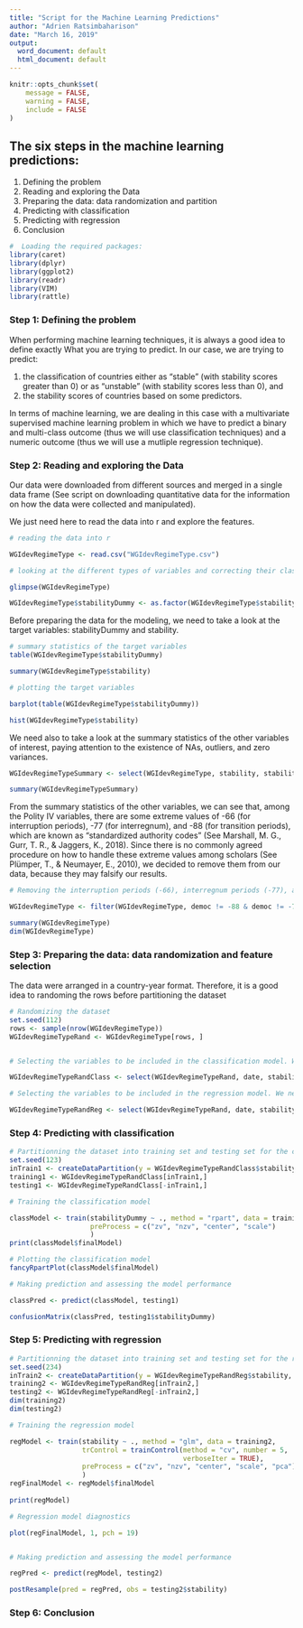 ```yaml
---
title: "Script for the Machine Learning Predictions"
author: "Adrien Ratsimbaharison"
date: "March 16, 2019"
output:
  word_document: default
  html_document: default
---
```


```r
knitr::opts_chunk$set(
	message = FALSE,
	warning = FALSE,
	include = FALSE
)
```

## The six steps in the machine learning predictions:

1) Defining the problem 
2) Reading and exploring the Data 
3) Preparing the data: data randomization and partition
4) Predicting with classification
5) Predicting with regression
6) Conclusion

```r
#  Loading the required packages:
library(caret)
library(dplyr)
library(ggplot2)
library(readr)
library(VIM)
library(rattle)

```


### Step 1: Defining the problem

When performing machine learning techniques, it is always a good idea to define exactly What you are trying to predict. In our case, we are trying to predict:

1) the classification of countries either as "stable" (with stability scores greater than 0) or as "unstable" (with stability scores less than 0), and
2) the stability scores of countries based on some predictors.
  
In terms of machine learning, we are dealing in this case with a multivariate supervised machine learning problem in which we have to predict a binary and multi-class outcome (thus we will use classification techniques) and a numeric outcome (thus we will use a mutliple regression technique).  


### Step 2: Reading and exploring the Data

Our data were downloaded from different sources and merged in a single data frame (See script on downloading quantitative data for the information on how the data were collected and manipulated).

We just need here to read the data into r and explore the features.

```r

# reading the data into r

WGIdevRegimeType <- read.csv("WGIdevRegimeType.csv")

# looking at the different types of variables and correcting their classes

glimpse(WGIdevRegimeType)

WGIdevRegimeType$stabilityDummy <- as.factor(WGIdevRegimeType$stabilityDummy)

```

Before preparing the data for the modeling, we need to take a look at the target variables: stabilityDummy and stability.

```r
# summary statistics of the target variables
table(WGIdevRegimeType$stabilityDummy)

summary(WGIdevRegimeType$stability)

# plotting the target variables

barplot(table(WGIdevRegimeType$stabilityDummy))

hist(WGIdevRegimeType$stability)

```

We need also to take a look at the summary statistics of the other variables of interest, paying attention to the existence of NAs, outliers, and zero variances.

```r

WGIdevRegimeTypeSummary <- select(WGIdevRegimeType, stability, stabilityDummy, stabilityCategory, corruptionControl, governmentEffectiveness, regulatoryQuality, ruleOfLaw, voiceAndAccountability, GNIperCapita, devCategory, GDPannualGrowthRate, HDI, GINI, povertyHeadCount, polityScore, polityCategory, politicalChange, democ, autoc, durable, xrreg, xrcomp, xropen, xconst, parreg, parcomp, exrec, exconst, polcomp, pr, cl, sum, mean, status, inverse_pr, inverse_cl, inverse_mean, politicalChangeFH, region, subregion)

summary(WGIdevRegimeTypeSummary)

```

From the summary statistics of the other variables, we can see that, among the Polity IV variables, there are some extreme values of -66 (for interruption periods), -77 (for interregnum), and -88 (for transition periods), which are known as "standardized authority codes" (See Marshall, M. G., Gurr, T. R., & Jaggers, K., 2018). Since there is no commonly agreed procedure on how to handle these extreme values among scholars (See Plümper, T., & Neumayer, E., 2010), we decided to remove them from our data, because they may falsify our results.

```r
# Removing the interruption periods (-66), interregnum periods (-77), and transitional periods (-88)

WGIdevRegimeType <- filter(WGIdevRegimeType, democ != -88 & democ != -77 &  democ != -66)

summary(WGIdevRegimeType)
dim(WGIdevRegimeType)

```


### Step 3: Preparing the data: data randomization and feature selection

The data were arranged in a country-year format. Therefore, it is a good idea to randoming the rows before partitioning the dataset

```r
# Randomizing the dataset
set.seed(112)
rows <- sample(nrow(WGIdevRegimeType))
WGIdevRegimeTypeRand <- WGIdevRegimeType[rows, ]



```


```r
# Selecting the variables to be included in the classification model. We need to remove the political stability score (stability) and stability category (stabilityCategory) from this dataset.

WGIdevRegimeTypeRandClass <- select(WGIdevRegimeTypeRand, date, stabilityDummy, corruptionControl, governmentEffectiveness, regulatoryQuality, ruleOfLaw, voiceAndAccountability, GNIperCapita, devCategory, GDPannualGrowthRate, HDI, GINI, povertyHeadCount, polityScore, polityCategory, politicalChange, democ, autoc, durable, xrreg, xrcomp, xropen, xconst, parreg, parcomp, exrec, exconst, polcomp, pr, cl, sum, mean, status, inverse_pr, inverse_cl, inverse_mean, politicalChangeFH, region, subregion)

```


```r
# Selecting the variables to be included in the regression model. We need to remove the stability dummy (stabilityDummy) and stability category (stabilityCategory) from this dataset.

WGIdevRegimeTypeRandReg <- select(WGIdevRegimeTypeRand, date, stability, corruptionControl, governmentEffectiveness, regulatoryQuality, ruleOfLaw, voiceAndAccountability, GNIperCapita, devCategory, GDPannualGrowthRate, HDI, GINI, povertyHeadCount, polityScore, polityCategory, politicalChange, democ, autoc, durable, xrreg, xrcomp, xropen, xconst, parreg, parcomp, exrec, exconst, polcomp, pr, cl, sum, mean, status, inverse_pr, inverse_cl, inverse_mean, politicalChangeFH, region, subregion)

```


### Step 4: Predicting with classification


```r
# Partitionning the dataset into training set and testing set for the classification model
set.seed(123)
inTrain1 <- createDataPartition(y = WGIdevRegimeTypeRandClass$stabilityDummy, p = .75, list = FALSE)
training1 <- WGIdevRegimeTypeRandClass[inTrain1,]
testing1 <- WGIdevRegimeTypeRandClass[-inTrain1,]


```


```r
# Training the classification model

classModel <- train(stabilityDummy ~ ., method = "rpart", data = training1,
                    preProcess = c("zv", "nzv", "center", "scale")
                    )
print(classModel$finalModel)
```

```r
# Plotting the classification model
fancyRpartPlot(classModel$finalModel)

```

```r

# Making prediction and assessing the model performance

classPred <- predict(classModel, testing1)

confusionMatrix(classPred, testing1$stabilityDummy)

```


### Step 5: Predicting with regression


```r
# Partitionning the dataset into training set and testing set for the regression model
set.seed(234)
inTrain2 <- createDataPartition(y = WGIdevRegimeTypeRandReg$stability, p = .75, list = FALSE)
training2 <- WGIdevRegimeTypeRandReg[inTrain2,]
testing2 <- WGIdevRegimeTypeRandReg[-inTrain2,]
dim(training2)
dim(testing2)

```


```r
# Training the regression model

regModel <- train(stability ~ ., method = "glm", data = training2,
                  trControl = trainControl(method = "cv", number = 5,
                                           verboseIter = TRUE),
                  preProcess = c("zv", "nzv", "center", "scale", "pca")
                  )
regFinalModel <- regModel$finalModel
  
print(regModel)
```

```r
# Regression model diagnostics

plot(regFinalModel, 1, pch = 19)



```


```r
# Making prediction and assessing the model performance

regPred <- predict(regModel, testing2)

postResample(pred = regPred, obs = testing2$stability)

```


### Step 6: Conclusion


